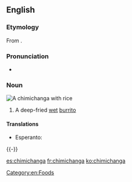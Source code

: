 ==English==
{{wikipedia}}
===Etymology===
From {{etyl|es|en}}.

===Pronunciation===
* {{IPA|/tʃɪmiˈtʃæŋɡə/|/tʃimiˈtʃaŋɡa/|lang=en}}

===Noun===
[[Image:Chimichanga2.jpg|right|thumb|A '''chimichanga''' with rice]]
{{en-noun}}

# {{label|en|US}} A deep-fried [[wet]] [[burrito]]

====Translations====
{{trans-top|deep-fried wet burrito}}
* Esperanto: {{t|eo|ĉimiĉango}}
{{trans-bottom}}

[[Category:en:Foods]]

{{-}}

[[es:chimichanga]]
[[fr:chimichanga]]
[[ko:chimichanga]]